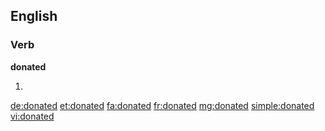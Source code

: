 ==English==

===Verb===
'''donated'''

# {{past of|donate}}

[[de:donated]]
[[et:donated]]
[[fa:donated]]
[[fr:donated]]
[[mg:donated]]
[[simple:donated]]
[[vi:donated]]
